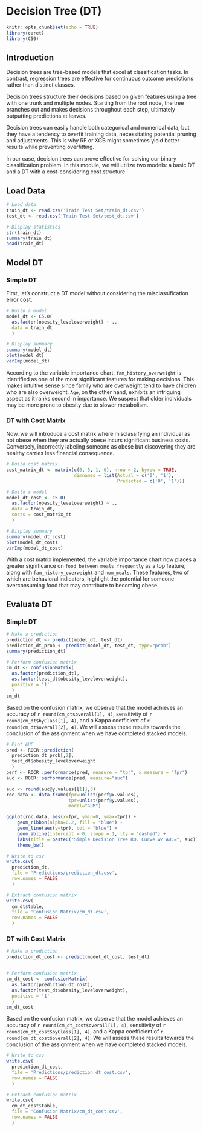 # Decision Tree (DT)

<!-- ## R Packages and Setup {-} -->

```r
knitr::opts_chunk$set(echo = TRUE)
library(caret)
library(C50)
```


## Introduction

Decision trees are tree-based models that excel at classification tasks. In contrast, regression trees are effective for continuous outcome predictions rather than distinct classes.

Decision trees structure their decisions based on given features using a tree with one trunk and multiple nodes. Starting from the root node, the tree branches out and makes decisions throughout each step, ultimately outputting predictions at leaves.

Decision trees can easily handle both categorical and numerical data, but they have a tendency to overfit training data, necessitating potential pruning and adjustments. This is why RF or XGB might sometimes yield better results while preventing overfitting.

In our case, decision trees can prove effective for solving our binary classification problem. In this module, we will utilize two models: a basic DT and a DT with a cost-considering cost structure.


## Load Data

```r
# Load data
train_dt <- read.csv('Train Test Set/train_dt.csv')
test_dt <- read.csv('Train Test Set/test_dt.csv')

# Display statistics
str(train_dt)
summary(train_dt)
head(train_dt)
```


## Model DT

### Simple DT

First, let's construct a DT model without considering the misclassification error cost.

```r
# Build a model
model_dt <- C5.0(
  as.factor(obesity_leveloverweight) ~ .,
  data = train_dt
  )
```

```r
# Display summary
summary(model_dt)
plot(model_dt)
varImp(model_dt)
```

According to the variable importance chart, `fam_history_overweight` is identified as one of the most significant features for making decisions. This makes intuitive sense since family who are overweight tend to have children who are also overweight. `Age`, on the other hand, exhibits an intriguing aspect as it ranks second in importance. We suspect that older individuals may be more prone to obesity due to slower metabolism.

### DT with Cost Matrix

Now, we will introduce a cost matrix where misclassifying an individual as not obese when they are actually obese incurs significant business costs. Conversely, incorrectly labeling someone as obese but discovering they are healthy carries less financial consequence.

```r
# Build cost matrix
cost_matrix_dt <- matrix(c(0, 5, 1, 0), nrow = 2, byrow = TRUE,
                         dimnames = list(Actual = c('0', '1'),
                                         Predicted = c('0', '1')))

# Build a model
model_dt_cost <- C5.0(
  as.factor(obesity_leveloverweight) ~ .,
  data = train_dt,
  costs = cost_matrix_dt
  )
```

```r
# Display summary
summary(model_dt_cost)
plot(model_dt_cost)
varImp(model_dt_cost)
```

With a cost matrix implemented, the variable importance chart now places a greater significance on `food_between_meals_frequently` as a top feature, along with `fam_history_overweight` and `num_meals`. These features, two of which are behavioral indicators, highlight the potential for someone overconsuming food that may contribute to becoming obese.

## Evaluate DT

### Simple DT

```r
# Make a prediction
prediction_dt <- predict(model_dt, test_dt)
prediction_dt_prob <- predict(model_dt, test_dt, type="prob")
summary(prediction_dt)

# Perform confusion matrix
cm_dt <- confusionMatrix(
  as.factor(prediction_dt),
  as.factor(test_dt$obesity_leveloverweight),
  positive = '1'
  )
cm_dt
```

Based on the confusion matrix, we observe that the model achieves an accuracy of ``r round(cm_dt$overall[1], 4)``, sensitivity of ``r round(cm_dt$byClass[1], 4)``, and a Kappa coefficient of ``r round(cm_dt$overall[2], 4)``. We will assess these results towards the conclusion of the assignment when we have completed stacked models.

```r
# Plot AUC
pred <- ROCR::prediction(
  prediction_dt_prob[,2],
  test_dt$obesity_leveloverweight
  )
perf <- ROCR::performance(pred, measure = "tpr", x.measure = "fpr")
auc <- ROCR::performance(pred, measure="auc")

auc <- round(auc@y.values[[1]],3)
roc.data <- data.frame(fpr=unlist(perf@x.values),
                       tpr=unlist(perf@y.values),
                       model="GLM")

ggplot(roc.data, aes(x=fpr, ymin=0, ymax=tpr)) +
    geom_ribbon(alpha=0.2, fill = "blue") +
    geom_line(aes(y=tpr), col = "blue") +
    geom_abline(intercept = 0, slope = 1, lty = "dashed") +
    labs(title = paste0("Simple Decision Tree ROC Curve w/ AUC=", auc)) +
    theme_bw()
```

```r
# Write to csv
write.csv(
  prediction_dt,
  file = 'Predictions/prediction_dt.csv',
  row.names = FALSE
  )

# Extract confusion matrix
write.csv(
  cm_dt$table,
  file = 'Confusion Matrix/cm_dt.csv',
  row.names = FALSE
  )
```

### DT with Cost Matrix

```r
# Make a prediction
prediction_dt_cost <- predict(model_dt_cost, test_dt)


# Perform confusion matrix
cm_dt_cost <- confusionMatrix(
  as.factor(prediction_dt_cost),
  as.factor(test_dt$obesity_leveloverweight),
  positive = '1'
  )
cm_dt_cost
```

Based on the confusion matrix, we observe that the model achieves an accuracy of ``r round(cm_dt_cost$overall[1], 4)``, sensitivity of ``r round(cm_dt_cost$byClass[1], 4)``, and a Kappa coefficient of ``r round(cm_dt_cost$overall[2], 4)``. We will assess these results towards the conclusion of the assignment when we have completed stacked models.

```r
# Write to csv
write.csv(
  prediction_dt_cost,
  file = 'Predictions/prediction_dt_cost.csv',
  row.names = FALSE
  )

# Extract confusion matrix
write.csv(
  cm_dt_cost$table,
  file = 'Confusion Matrix/cm_dt_cost.csv',
  row.names = FALSE
  )
```